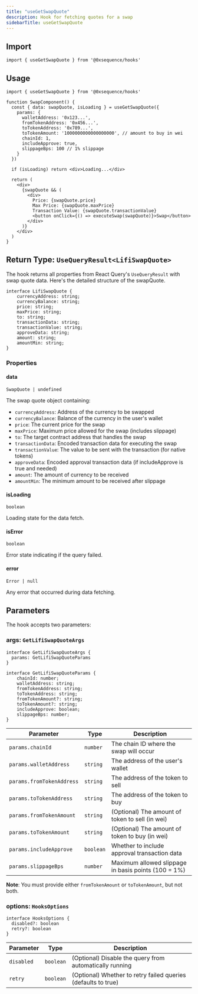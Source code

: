 ```yaml
---
title: "useGetSwapQuote"
description: Hook for fetching quotes for a swap
sidebarTitle: useGetSwapQuote
---
```


## Import

```tsx
import { useGetSwapQuote } from '@0xsequence/hooks'
```

## Usage

```tsx
import { useGetSwapQuote } from '@0xsequence/hooks'

function SwapComponent() {
  const { data: swapQuote, isLoading } = useGetSwapQuote({
    params: {
      walletAddress: '0x123...',
      fromTokenAddress: '0x456...',
      toTokenAddress: '0x789...',
      toTokenAmount: '1000000000000000000', // amount to buy in wei
      chainId: 1,
      includeApprove: true,
      slippageBps: 100 // 1% slippage
    }
  })

  if (isLoading) return <div>Loading...</div>

  return (
    <div>
      {swapQuote && (
        <div>
          Price: {swapQuote.price}
          Max Price: {swapQuote.maxPrice}
          Transaction Value: {swapQuote.transactionValue}
          <button onClick={() => executeSwap(swapQuote)}>Swap</button>
        </div>
      )}
    </div>
  )
}
```

## Return Type: `UseQueryResult<LifiSwapQuote>`

The hook returns all properties from React Query's `UseQueryResult` with swap quote data. Here's the detailed structure of the swapQuote.

```tsx
interface LifiSwapQuote {
    currencyAddress: string;
    currencyBalance: string;
    price: string;
    maxPrice: string;
    to: string;
    transactionData: string;
    transactionValue: string;
    approveData: string;
    amount: string;
    amountMin: string;
}
```

### Properties

#### data

`SwapQuote | undefined`

The swap quote object containing:

- `currencyAddress`: Address of the currency to be swapped
- `currencyBalance`: Balance of the currency in the user's wallet
- `price`: The current price for the swap
- `maxPrice`: Maximum price allowed for the swap (includes slippage)
- `to`: The target contract address that handles the swap
- `transactionData`: Encoded transaction data for executing the swap
- `transactionValue`: The value to be sent with the transaction (for native tokens)
- `approveData`: Encoded approval transaction data (if includeApprove is true and needed)
- `amount`: The amount of currency to be received
- `amountMin`: The minimum amount to be received after slippage

#### isLoading

`boolean`

Loading state for the data fetch.

#### isError

`boolean`

Error state indicating if the query failed.

#### error

`Error | null`

Any error that occurred during data fetching.

## Parameters

The hook accepts two parameters:

### args: `GetLifiSwapQuoteArgs`

```tsx
interface GetLifiSwapQuoteArgs {
  params: GetLifiSwapQuoteParams
}

interface GetLifiSwapQuoteParams {
    chainId: number;
    walletAddress: string;
    fromTokenAddress: string;
    toTokenAddress: string;
    fromTokenAmount?: string;
    toTokenAmount?: string;
    includeApprove: boolean;
    slippageBps: number;
}
```

| Parameter | Type | Description |
| --------- | ---- | ----------- |
| `params.chainId` | `number` | The chain ID where the swap will occur |
| `params.walletAddress` | `string` | The address of the user's wallet |
| `params.fromTokenAddress` | `string` | The address of the token to sell |
| `params.toTokenAddress` | `string` | The address of the token to buy |
| `params.fromTokenAmount` | `string` | (Optional) The amount of token to sell (in wei) |
| `params.toTokenAmount` | `string` | (Optional) The amount of token to buy (in wei) |
| `params.includeApprove` | `boolean` | Whether to include approval transaction data |
| `params.slippageBps` | `number` | Maximum allowed slippage in basis points (100 = 1%) |

**Note**: You must provide either `fromTokenAmount` or `toTokenAmount`, but not both.

### options: `HooksOptions`

```tsx
interface HooksOptions {
  disabled?: boolean
  retry?: boolean
}
```

| Parameter | Type | Description |
| --------- | ---- | ----------- |
| `disabled` | `boolean` | (Optional) Disable the query from automatically running |
| `retry` | `boolean` | (Optional) Whether to retry failed queries (defaults to true) |